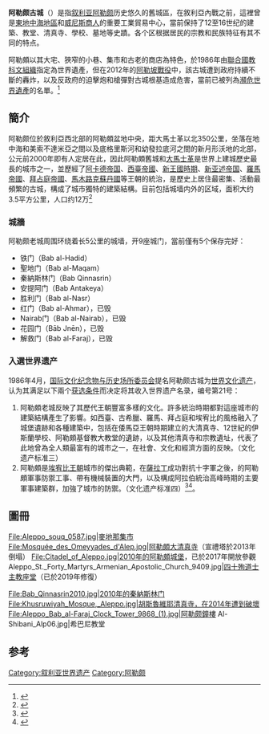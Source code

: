 {{noteTA
|1=zh-hans:阿勒颇;zh-hant:阿勒坡;zh-hk:阿勒頗;
}}
{{Infobox World Heritage Site
| zh_name         = 阿勒颇古城
| en_name         = Ancient City of Aleppo
| fr_name  = Vieille ville d'Alep
| Image       = [[File:Aleppo_old_city_image.jpg|350px]]
| country = {{SYR}}
| criterion_c    = iii, iv
| ID          = 21
| Region      = 阿拉伯国家
| Year        = 1986
| Session     = 10th
| Link        = http://whc.unesco.org/en/list/21
}}
'''阿勒颇古城'''（{{lang-ar|حلب القديمة}}）是指[[叙利亚|叙利亚]][[阿勒颇|阿勒颇]]历史悠久的舊城區，在敘利亞內戰之前，這裡曾是[[东地中海地区|東地中海地區]]和[[威尼斯商人|威尼斯商人]]的重要工業貿易中心，當前保持了12至16世纪的建築、教堂、清真寺、學校、墓地等史蹟。各个区根据居民的宗教和民族特征有其不同的特点。 

阿勒頗以其大宅、狹窄的小巷、集市和古老的商店為特色，於1986年由[[聯合國教科文組織|聯合國教科文組織]]指定為世界遺產，但在2012年的[[阿勒頗戰役_(敘利亞內戰)|阿勒坡戰役]]中，該古城遭到政府持續不斷的轟炸，以及反政府的迫擊炮和槍彈對古城根基造成危害，當前已被列為[[处于危险的世界遗产目录|瀕危世界遺產]]的名單。<ref>{{cite web | url = http://whc.unesco.org/en/list/21 | title = 阿勒颇古城 | publisher = UNESCO | accessdate = 2015-06-16 | archiveurl = https://web.archive.org/web/20150510063704/http://whc.unesco.org/en/list/21/ | archivedate = 2015-05-10 | deadurl = no }}</ref>

==簡介==
阿勒颇位於敘利亞西北部的阿勒頗盆地中央，距大馬士革以北350公里，坐落在地中海和美索不達米亞之間以及底格里斯河和幼發拉底河之間的新月形沃地的北部，公元前2000年即有人定居在此，因此阿勒頗舊城和[[大馬士革|大馬士革]]是世界上建城歷史最長的城市之一，並歷經了[[阿卡德帝国|阿卡德帝国]]、[[西臺帝國|西臺帝國]]、[[新王國時期|新王國時期]]、[[新亚述帝国|新亚述帝国]]、[[羅馬帝國|羅馬帝國]]、[[拜占庭帝國|拜占庭帝國]]、[[馬木路克蘇丹國|馬木路克蘇丹國]]等王朝的統治，是歷史上居住最密集、活動最頻繁的古城，構成了城市獨特的建築結構。目前包括城墙内外的区域，面积大约3.5平方公里，人口约12万<ref>{{cite web |author=bleeker |url=http://www.historische-aleppo-seife.de/engl_history.html |title=Alepposeife: Aleppo history |publisher=Historische-aleppo-seife.de |date= |accessdate=2013-06-10 |archive-date=2018-03-26 |archive-url=https://web.archive.org/web/20180326040544/http://www.historische-aleppo-seife.de/engl_history.html |dead-url=yes }}</ref>

===城牆===
阿勒颇老城周围环绕着长5公里的城墙，开9座城门，當前僅有5个保存完好：
* 铁门（Bab al-Hadid）
* 聖地门（Bab al-Maqam）
* 秦納斯林门（Bab Qinnasrin）
* 安提阿门（Bab Antakeya）
* 胜利门（Bab al-Nasr）
* 红门（Bab al-Ahmar），已毁
* Nairab门（Bab al-Nairab），已毁
* 花园门（Bāb Jnēn），已毁
* 解救门（Bab al-Faraj），已毁


=== 入選世界遗产 ===
1986年4月，[[国际文化纪念物与历史场所委员会|国际文化纪念物与历史场所委员会]]提名阿勒颇古城为[[世界文化遗产|世界文化遗产]]，认为其满足以下兩个[[世界遗产#登錄基準|获选条件]]而决定将其收入世界遗产名录，编号第21号：

# 阿勒頗老城反映了其歷代王朝豐富多樣的文化。許多統治時期都對這座城市的建築結構產生了影響。如西臺、古希臘、羅馬、拜占庭和埃宥比的風格融入了城堡遺跡和各種建築中，包括在倭馬亞王朝時期建立的大清真寺、12世紀的伊斯蘭學校、阿勒頗基督教大教堂的遺跡，以及其他清真寺和宗教遺址，代表了此地曾為全人類最富有的城市之一，在社會、文化和經濟方面的反映。（文化遗产标准三）
#阿勒頗是[[埃宥比王朝|埃宥比王朝]]城市的傑出典範，在[[薩拉丁|薩拉丁]]成功對抗十字軍之後，的阿勒頗軍事防禦工事、帶有機械裝置的大門，以及構成阿拉伯統治高峰時期的主要軍事建築群，加強了城市的防禦。（文化遗产标准四）<ref name="Aleppo plan">{{cite web |title = eAleppo:Aleppo city major plans throughout the history |url = http://www.esyria.sy/ealeppo/index.php?p=stories&category=misc&filename=201009251220032 |language = ar |accessdate = 2013-12-25 |archive-date = 2012-11-01 |archive-url = https://www.webcitation.org/6BrNA54GX?url=http://www.esyria.sy/ealeppo/index.php?p=stories |dead-url = yes }}</ref><ref>{{cite web |url=http://www.kyivpost.com/content/world/fighting-in-aleppo-starts-fire-in-medieval-souks-313673.html |title=Fighting in Aleppo starts fire in medieval souks |publisher=Kyivpost.com |date= |accessdate=2013-06-10 |archive-date=2015-10-18 |archive-url=https://web.archive.org/web/20151018200320/http://www.kyivpost.com/content/world/fighting-in-aleppo-starts-fire-in-medieval-souks-313673.html |dead-url=no }}</ref>。
==圖冊==
<gallery mode="packed" heights="180">
File:Aleppo_souq_0587.jpg|[[麦地那集市|麥地那集市]]
File:Mosquée_des_Omeyyades_d'Alep.jpg|[[阿勒頗大清真寺|阿勒頗大清真寺]]（宣禮塔於2013年倒塌）
File:Citadel_of_Aleppo.jpg|2010年的[[阿勒颇城堡|阿勒頗城堡]]，已於2017年開放參觀
Aleppo_St._Forty_Martyrs_Armenian_Apostolic_Church_9409.jpg|[[四十殉道士主教座堂|四十殉道士主教座堂]]（已於2019年修復）
</gallery>
<gallery mode="packed" heights="180">
File:Bab_Qinnasrin2010.jpg|2010年的秦納斯林门
File:Khusruwiyah_Mosque,_Aleppo.jpg|胡斯魯維耶清真寺，在2014年遭到破壞
File:Aleppo_Bab_al-Faraj_Clock_Tower_9868_(1).jpg|阿勒颇鐘樓
Al-Shibani_Alp06.jpg|希巴尼教堂
</gallery>
==参考==
{{reflist}}
{{Coord|36|11|N|37|09|E|display=title|region:SY_type:city}}

{{叙利亚世界遗产}}

[[Category:叙利亚世界遗产|Category:叙利亚世界遗产]]
[[Category:阿勒颇|Category:阿勒颇]]
